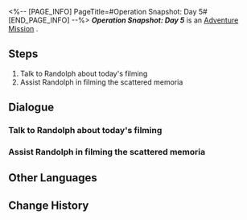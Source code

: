 <%-- [PAGE_INFO]
PageTitle=#Operation Snapshot: Day 5#
[END_PAGE_INFO] --%>
{{Stub|Dialogue.}}
{{Mission Infobox
|id            = 8024305
|title         = 
|image         = <!--Mission Operation Snapshot: Day 5.png-->
|type          = Adventure
|event_name    = 
|chapter       = 
|requirements  = [[Adventure Mission]] ''[[Operation Snapshot: Day 4]]'' completed
|summary       = <!--official mission summary from Fate's Atlas-->
|characters    = Trailblazer
|startLocation = [[<!--starting world-->]] - [[<!--starting area-->]]
|world         = <!--starting world-->
|area          = <!--starting area-->
|prev          = Operation Snapshot: Day 4
|next          = Operation Snapshot: Day 6
|rewards       = Credit*1,000
}}
'''''Operation Snapshot: Day 5''''' is an [[Adventure Mission]]<!--in [world]-->.

==Steps==
# Talk to Randolph about today's filming
# Assist Randolph in filming the scattered memoria

<!--
==Gameplay Notes==

--><!--
==Trial Character==

-->
==Dialogue==
{{Stub Dialogue}}
===Talk to Randolph about today's filming===
{{Mission Description|type=adventure|location=<!--to be added-->|Trainee Healer Randolph has prepared the retrieval plan for the scattered memoria today. Help him film the location of the target.}}
{{Dialogue Start}}
:{{tx}}
{{Dialogue End}}

===Assist Randolph in filming the scattered memoria===
{{Mission Description|type=adventure|location=<!--to be added-->|update|Help Trainee Healer Randolph with the filming so that he can capture these scattered memoria.}}
{{Dialogue Start}}
:{{tx}}
{{Dialogue End}}

==Other Languages==
{{Other Languages
|en   = Operation Snapshot: Day 5
|zhs  = 留影计划·第五日
|zht  = 留影計畫•第五日
|ja   = スナップショット計画・5日目
|ko   = 촬영 계획•5일차
|es   = Operación instantáneas: Día 5
|fr   = Opération cliché&nbsp;: Jour 5
|ru   = Операция по фотосъёмке: день 5
|th   = แผนถ่ายภาพ: วันที่ 5
|vi   = Kế Hoạch Lưu Giữ Ảnh: Ngày 5
|de   = Operation Schattenspiel: Tag 5
|id   = Proyek Pemotretan: Hari 5
|pt   = Operação Captura: Dia 5
}}

==Change History==
{{Change History|2.4}}
